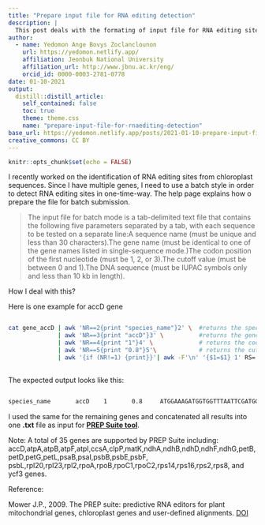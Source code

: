 ```yaml
---
title: "Prepare input file for RNA editing detection"
description: |
  This post deals with the formating of input file for RNA editing sites detection
author:
  - name: Yedomon Ange Bovys Zoclanclounon
    url: https://yedomon.netlify.app/
    affiliation: Jeonbuk National University
    affiliation_url: http://www.jbnu.ac.kr/eng/
    orcid_id: 0000-0003-2781-0778
date: 01-10-2021
output:
  distill::distill_article:
    self_contained: false
    toc: true
    theme: theme.css
    name: "prepare-input-file-for-rnaediting-detection"
base_url: https://yedomon.netlify.app/posts/2021-01-10-prepare-input-file-for-rnaediting-detection/
creative_commons: CC BY
---
```



```r
knitr::opts_chunk$set(echo = FALSE)
```



I recently worked on the identification of RNA editing sites from chloroplast sequences. Since I have multiple genes, I need to use a batch style in order to detect RNA editing sites in one-time-way.
The help page explains how o prepare the file for batch submission.

> The input file for batch mode is a tab-delimited text file that contains the following five parameters separated by a tab, with each sequence to be tested on a separate line:A sequence name (must be unique and less than 30 characters).The gene name (must be identical to one of the gene names listed in single-sequence mode.)The codon position of the first nucleotide (must be 1, 2, or 3).The cutoff value (must be between 0 and 1).The DNA sequence (must be IUPAC symbols only and less than 10 kb in length).

How I deal with this? 

Here is one example for accD gene


```bash

cat gene_accD | awk 'NR==2{print "species_name"}2' \  #returns the species name
              | awk 'NR==3{print "accD"}3' \          #returns the gene name in accordance with PREP sUITE nomenclature
              | awk 'NR==4{print "1"}4' \             # returns the codon position of the first nucleotide
              | awk 'NR==5{print "0.8"}5'\            # returns the cutoff value
              | awk '{if (NR!=1) {print}}'| awk -F'\n' '{$1=$1} 1' RS='\n\n' OFS='\t' > accD.rna.ready # create a tab-delimited text file 
                                                                                                       # that contains the five parameters separated by a tab

```


The expected output looks like this:



```bash

species_name       accD    1       0.8     ATGGAAAGATGGTGGTTTAATTCGATGGTGTTTAAGAAGGAGTTAGAACGCAGGTATGGGATAAAGAAATCAACGG

```

I used the same for the remaining genes and concatenated all results into one **.txt** file as input for [**PREP Suite tool**](http://prep.unl.edu/).



Note: A total of 35 genes are supported by PREP Suite including: accD,atpA,atpB,atpF,atpI,ccsA,clpP,matK,ndhA,ndhB,ndhD,ndhF,ndhG,petB,petD,petG,petL,psaB,psaI,psbB,psbE,psbF,
psbL,rpl20,rpl23,rpl2,rpoA,rpoB,rpoC1,rpoC2,rps14,rps16,rps2,rps8, and ycf3 genes.


Reference: 

Mower J.P., 2009. The PREP suite: predictive RNA editors for plant mitochondrial genes, chloroplast genes and user-defined alignments. [DOI](https://doi.org/10.1093/nar/gkp337)
